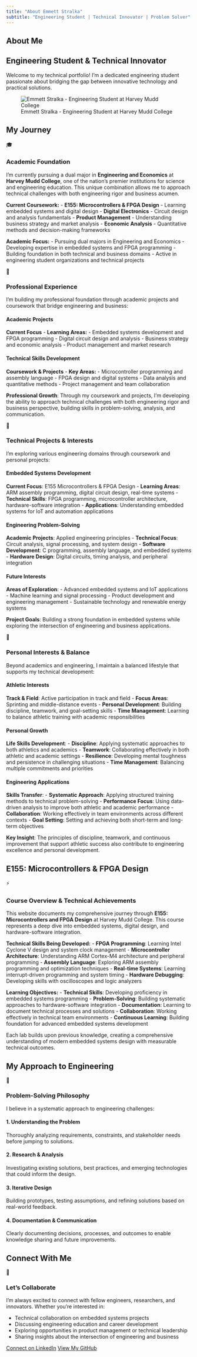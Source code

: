 ```yaml
---
title: "About Emmett Stralka"
subtitle: "Engineering Student | Technical Innovator | Problem Solver"
---
```


::: {.about-intro}
# About Me {.about-title}

## Engineering Student & Technical Innovator {.about-subtitle}

Welcome to my technical portfolio! I'm a dedicated engineering student passionate about 
bridging the gap between innovative technology and practical solutions.

![Emmett Stralka - Engineering Student at Harvey Mudd College](images/headshot.jpg){.about-image}
:::

## My Journey {.section-title}

::: {.journey-grid}

::: {.journey-card .scroll-animate-left}
::: {.card-icon}
🎓
:::
### Academic Foundation

I'm currently pursuing a dual major in **Engineering and Economics** at **Harvey Mudd College**, one of the nation's premier institutions for science and engineering education. This unique combination allows me to approach technical challenges with both engineering rigor and business acumen.

**Current Coursework:**
- **E155: Microcontrollers & FPGA Design** - Learning embedded systems and digital design
- **Digital Electronics** - Circuit design and analysis fundamentals
- **Product Management** - Understanding business strategy and market analysis
- **Economic Analysis** - Quantitative methods and decision-making frameworks

**Academic Focus:**
- Pursuing dual majors in Engineering and Economics
- Developing expertise in embedded systems and FPGA programming
- Building foundation in both technical and business domains
- Active in engineering student organizations and technical projects
:::

::: {.journey-card .scroll-animate-scale}
::: {.card-icon}
💼
:::
### Professional Experience

I'm building my professional foundation through academic projects and coursework that bridge engineering and business:

#### Academic Projects
**Current Focus** - **Learning Areas:**
- Embedded systems development and FPGA programming
- Digital circuit design and analysis
- Business strategy and economic analysis
- Product management and market research

#### Technical Skills Development
**Coursework & Projects** - **Key Areas:**
- Microcontroller programming and assembly language
- FPGA design and digital systems
- Data analysis and quantitative methods
- Project management and team collaboration

**Professional Growth**: Through my coursework and projects, I'm developing the ability to approach technical challenges with both engineering rigor and business perspective, building skills in problem-solving, analysis, and communication.
:::

::: {.journey-card .scroll-animate-right}
::: {.card-icon}
🚀
:::
### Technical Projects & Interests

I'm exploring various engineering domains through coursework and personal projects:

#### Embedded Systems Development
**Current Focus**: E155 Microcontrollers & FPGA Design
- **Learning Areas**: ARM assembly programming, digital circuit design, real-time systems
- **Technical Skills**: FPGA programming, microcontroller architecture, hardware-software integration
- **Applications**: Understanding embedded systems for IoT and automation applications

#### Engineering Problem-Solving
**Academic Projects**: Applied engineering principles
- **Technical Focus**: Circuit analysis, signal processing, and system design
- **Software Development**: C programming, assembly language, and embedded systems
- **Hardware Design**: Digital circuits, timing analysis, and peripheral integration

#### Future Interests
**Areas of Exploration**: 
- Advanced embedded systems and IoT applications
- Machine learning and signal processing
- Product development and engineering management
- Sustainable technology and renewable energy systems

**Project Goals**: Building a strong foundation in embedded systems while exploring the intersection of engineering and business applications.
:::

::: {.journey-card .scroll-animate-left}
::: {.card-icon}
🏃
:::
### Personal Interests & Balance

Beyond academics and engineering, I maintain a balanced lifestyle that supports my technical development:

#### Athletic Interests
**Track & Field**: Active participation in track and field
- **Focus Areas**: Sprinting and middle-distance events
- **Personal Development**: Building discipline, teamwork, and goal-setting skills
- **Time Management**: Learning to balance athletic training with academic responsibilities

#### Personal Growth
**Life Skills Development**:
- **Discipline**: Applying systematic approaches to both athletics and academics
- **Teamwork**: Collaborating effectively in both athletic and academic settings
- **Resilience**: Developing mental toughness and persistence in challenging situations
- **Time Management**: Balancing multiple commitments and priorities

#### Engineering Applications
**Skills Transfer**:
- **Systematic Approach**: Applying structured training methods to technical problem-solving
- **Performance Focus**: Using data-driven analysis to improve both athletic and academic performance
- **Collaboration**: Working effectively in team environments across different contexts
- **Goal Setting**: Setting and achieving both short-term and long-term objectives

**Key Insight**: The principles of discipline, teamwork, and continuous improvement that support athletic success also contribute to engineering excellence and personal development.
:::

:::

## E155: Microcontrollers & FPGA Design {.section-title}

::: {.e155-section}
::: {.e155-card .scroll-animate-scale}
::: {.card-icon}
⚡
:::
### Course Overview & Technical Achievements

This website documents my comprehensive journey through **E155: Microcontrollers and FPGA Design** at Harvey Mudd College. This course represents a deep dive into embedded systems, digital design, and hardware-software integration.

**Technical Skills Being Developed:**
- **FPGA Programming**: Learning Intel Cyclone V design and system clock management
- **Microcontroller Architecture**: Understanding ARM Cortex-M4 architecture and peripheral programming
- **Assembly Language**: Exploring ARM assembly programming and optimization techniques
- **Real-time Systems**: Learning interrupt-driven programming and system timing
- **Hardware Debugging**: Developing skills with oscilloscopes and logic analyzers

**Learning Objectives:**
- **Technical Skills**: Developing proficiency in embedded systems programming
- **Problem-Solving**: Building systematic approaches to hardware-software integration
- **Documentation**: Learning to document technical processes and solutions
- **Collaboration**: Working effectively in technical team environments
- **Continuous Learning**: Building foundation for advanced embedded systems development

Each lab builds upon previous knowledge, creating a comprehensive understanding of modern embedded systems design with measurable technical outcomes.
:::
:::

## My Approach to Engineering {.section-title}

::: {.approach-section}
::: {.approach-card .scroll-animate-left}
::: {.card-icon}
🎯
:::
### Problem-Solving Philosophy

I believe in a systematic approach to engineering challenges:

#### 1. Understanding the Problem
Thoroughly analyzing requirements, constraints, and stakeholder needs before jumping to solutions.

#### 2. Research & Analysis
Investigating existing solutions, best practices, and emerging technologies that could inform the design.

#### 3. Iterative Design
Building prototypes, testing assumptions, and refining solutions based on real-world feedback.

#### 4. Documentation & Communication
Clearly documenting decisions, processes, and outcomes to enable knowledge sharing and future improvements.
:::
:::

## Connect With Me {.section-title}

::: {.connect-section}
::: {.connect-card .scroll-animate-right}
::: {.card-icon}
🤝
:::
### Let's Collaborate

I'm always excited to connect with fellow engineers, researchers, and innovators. Whether you're interested in:

- Technical collaboration on embedded systems projects
- Discussing engineering education and career development
- Exploring opportunities in product management or technical leadership
- Sharing insights about the intersection of engineering and business

::: {.cta-buttons}
[Connect on LinkedIn](https://www.linkedin.com/in/emmett-stralka-b41575213/){.btn .btn-primary target="_blank"}
[View My GitHub](https://github.com/stremme1){.btn .btn-secondary target="_blank"}
:::
:::
:::

<script src="scroll-animations.js"></script>
